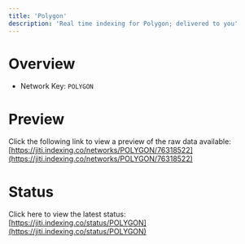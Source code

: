 ```yaml
---
title: 'Polygon'
description: 'Real time indexing for Polygon; delivered to you'
---
```


# Overview
- Network Key: `POLYGON`

# Preview
Click the following link to view a preview of the raw data available: [https://jiti.indexing.co/networks/POLYGON/76318522](https://jiti.indexing.co/networks/POLYGON/76318522)

# Status
Click here to view the latest status: [https://jiti.indexing.co/status/POLYGON](https://jiti.indexing.co/status/POLYGON)
